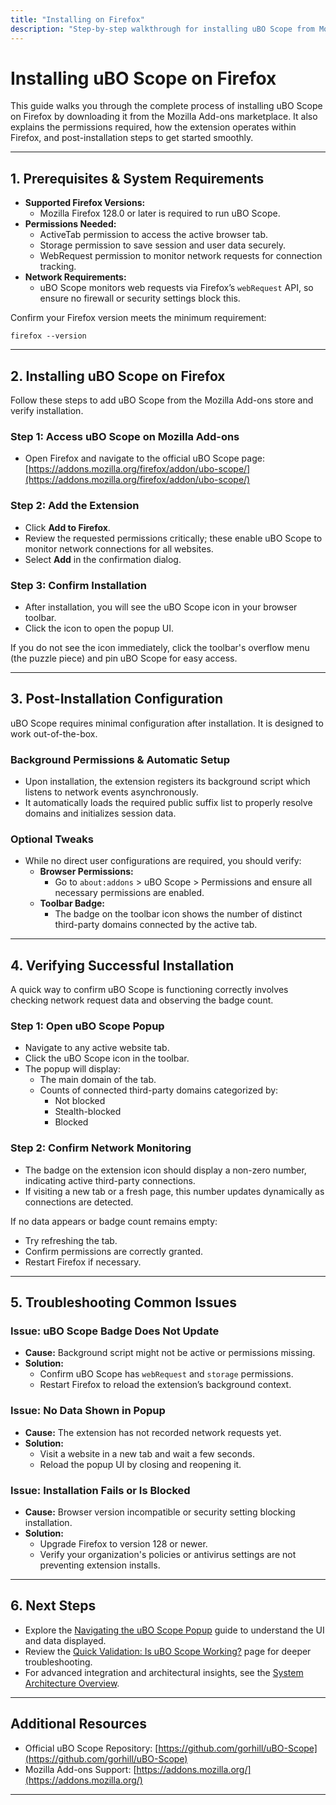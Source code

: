```yaml
---
title: "Installing on Firefox"
description: "Step-by-step walkthrough for installing uBO Scope from Mozilla Add-ons. Also covers any necessary permissions or post-install tweaks for Firefox users."
---
```


# Installing uBO Scope on Firefox

This guide walks you through the complete process of installing uBO Scope on Firefox by downloading it from the Mozilla Add-ons marketplace. It also explains the permissions required, how the extension operates within Firefox, and post-installation steps to get started smoothly.

---

## 1. Prerequisites & System Requirements

- **Supported Firefox Versions:**
  - Mozilla Firefox 128.0 or later is required to run uBO Scope.
- **Permissions Needed:**
  - ActiveTab permission to access the active browser tab.
  - Storage permission to save session and user data securely.
  - WebRequest permission to monitor network requests for connection tracking.
- **Network Requirements:**
  - uBO Scope monitors web requests via Firefox’s `webRequest` API, so ensure no firewall or security settings block this.

<Check>
Confirm your Firefox version meets the minimum requirement:

```shell
firefox --version
```

</Check>

---

## 2. Installing uBO Scope on Firefox

Follow these steps to add uBO Scope from the Mozilla Add-ons store and verify installation.

### Step 1: Access uBO Scope on Mozilla Add-ons

- Open Firefox and navigate to the official uBO Scope page: [https://addons.mozilla.org/firefox/addon/ubo-scope/](https://addons.mozilla.org/firefox/addon/ubo-scope/)

### Step 2: Add the Extension

- Click **Add to Firefox**.
- Review the requested permissions critically; these enable uBO Scope to monitor network connections for all websites.
- Select **Add** in the confirmation dialog.

### Step 3: Confirm Installation

- After installation, you will see the uBO Scope icon in your browser toolbar.
- Click the icon to open the popup UI.

<Note>
If you do not see the icon immediately, click the toolbar's overflow menu (the puzzle piece) and pin uBO Scope for easy access.
</Note>

---

## 3. Post-Installation Configuration

uBO Scope requires minimal configuration after installation. It is designed to work out-of-the-box.

### Background Permissions & Automatic Setup

- Upon installation, the extension registers its background script which listens to network events asynchronously.
- It automatically loads the required public suffix list to properly resolve domains and initializes session data.

### Optional Tweaks

- While no direct user configurations are required, you should verify:
  - **Browser Permissions:**
    - Go to `about:addons` > uBO Scope > Permissions and ensure all necessary permissions are enabled.
  - **Toolbar Badge:**
    - The badge on the toolbar icon shows the number of distinct third-party domains connected by the active tab.

---

## 4. Verifying Successful Installation

A quick way to confirm uBO Scope is functioning correctly involves checking network request data and observing the badge count.

### Step 1: Open uBO Scope Popup

- Navigate to any active website tab.
- Click the uBO Scope icon in the toolbar.
- The popup will display:
  - The main domain of the tab.
  - Counts of connected third-party domains categorized by:
    - Not blocked
    - Stealth-blocked
    - Blocked

### Step 2: Confirm Network Monitoring

- The badge on the extension icon should display a non-zero number, indicating active third-party connections.
- If visiting a new tab or a fresh page, this number updates dynamically as connections are detected.

<Check>
If no data appears or badge count remains empty:

- Try refreshing the tab.
- Confirm permissions are correctly granted.
- Restart Firefox if necessary.
</Check>

---

## 5. Troubleshooting Common Issues

### Issue: uBO Scope Badge Does Not Update

- **Cause:** Background script might not be active or permissions missing.
- **Solution:**
  - Confirm uBO Scope has `webRequest` and `storage` permissions.
  - Restart Firefox to reload the extension’s background context.

### Issue: No Data Shown in Popup

- **Cause:** The extension has not recorded network requests yet.
- **Solution:**
  - Visit a website in a new tab and wait a few seconds.
  - Reload the popup UI by closing and reopening it.

### Issue: Installation Fails or Is Blocked

- **Cause:** Browser version incompatible or security setting blocking installation.
- **Solution:**
  - Upgrade Firefox to version 128 or newer.
  - Verify your organization's policies or antivirus settings are not preventing extension installs.

---

## 6. Next Steps

- Explore the [Navigating the uBO Scope Popup]( /guides/group-getting-started/page-navigating-popup-ui ) guide to understand the UI and data displayed.
- Review the [Quick Validation: Is uBO Scope Working?]( /getting-started/usage-validation-and-troubleshooting/quick-validation ) page for deeper troubleshooting.
- For advanced integration and architectural insights, see the [System Architecture Overview]( /overview/how-it-works-and-architecture/system-architecture-overview ).

---

## Additional Resources

- Official uBO Scope Repository: [https://github.com/gorhill/uBO-Scope](https://github.com/gorhill/uBO-Scope)
- Mozilla Add-ons Support: [https://addons.mozilla.org/](https://addons.mozilla.org/)

---